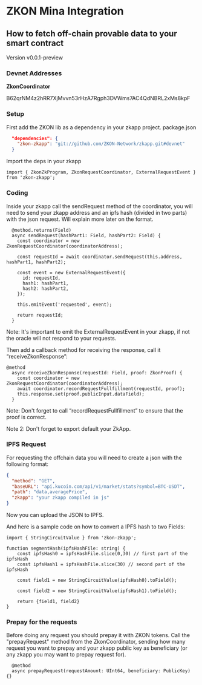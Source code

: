# ZKON Mina Integration

## How to fetch off-chain provable data to your smart contract

Version v0.0.1-preview

### Devnet Addresses

**ZkonCoordinator**

B62qrNM4z2hRR7XjMvvn53rHzA7Rgph3DVWms7AC4QdNBRL2xMs8kpF

### Setup

First add the ZKON lib as a dependency in your zkapp project. 
package.json

```json filename="Typescript" copy
  "dependencies": {
    "zkon-zkapp": "git://github.com/ZKON-Network/zkapp.git#devnet"
  }
```

Import the deps in your zkapp

```tsx filename="Typescript" copy
import { ZkonZkProgram, ZkonRequestCoordinator, ExternalRequestEvent } from 'zkon-zkapp';
```

### Coding

Inside your zkapp call the sendRequest method of the coordinator, you will need to send your zkapp address and an ipfs hash (divided in two parts) with the json request. Will explain more later on the format. 

```tsx filename="Typescript" copy
  @method.returns(Field)
  async sendRequest(hashPart1: Field, hashPart2: Field) {
    const coordinator = new ZkonRequestCoordinator(coordinatorAddress);
    
    const requestId = await coordinator.sendRequest(this.address, hashPart1, hashPart2);

    const event = new ExternalRequestEvent({
      id: requestId,
      hash1: hashPart1,
      hash2: hashPart2,      
    });
    
    this.emitEvent('requested', event);

    return requestId;
  }
```

Note: It's important to emit the ExternalRequestEvent in your zkapp, if not the oracle will not respond to your requests. 

Then add a callback method for receiving the response, call it “receiveZkonResponse”:

```tsx filename="Typescript" copy
@method
  async receiveZkonResponse(requestId: Field, proof: ZkonProof) {
    const coordinator = new ZkonRequestCoordinator(coordinatorAddress);
    await coordinator.recordRequestFullfillment(requestId, proof);
    this.response.set(proof.publicInput.dataField); 
  }
```

Note: Don't forget to call “recordRequestFullfillment” to ensure that the proof is correct.

Note 2: Don't forget to export default your ZkApp. 

### IPFS Request

For requesting the offchain data you will need to create a json with the following format: 

```json filename="Typescript" copy
{
  "method": "GET",
  "baseURL": "api.kucoin.com/api/v1/market/stats?symbol=BTC-USDT",
  "path": "data,averagePrice",
  "zkapp": "your zkapp compiled in js"
}
```

Now you can upload the JSON to IPFS.

And here is a sample code on how to convert a IPFS hash to two Fields:

```tsx filename="Typescript" copy
import { StringCircuitValue } from 'zkon-zkapp';

function segmentHash(ipfsHashFile: string) {
    const ipfsHash0 = ipfsHashFile.slice(0,30) // first part of the ipfsHash
    const ipfsHash1 = ipfsHashFile.slice(30) // second part of the ipfsHash
      
    const field1 = new StringCircuitValue(ipfsHash0).toField();
    
    const field2 = new StringCircuitValue(ipfsHash1).toField();
  
    return {field1, field2}
}
```

### Prepay for the requests

Before doing any request you should prepay it with ZKON tokens. Call the "prepayRequest" method from the ZkonCoordinator, sending how many request you want to prepay and your zkapp public key as beneficiary (or any zkapp you may want to prepay request for).

```tsx filename="Typescript" copy
  @method 
  async prepayRequest(requestAmount: UInt64, beneficiary: PublicKey) {}
```